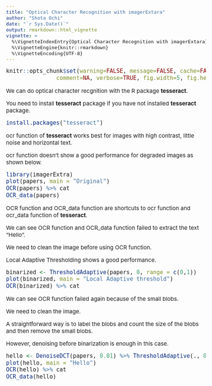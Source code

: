 ```yaml
---
title: "Optical Character Recognition with imagerExtara"
author: "Shota Ochi"
date: "`r Sys.Date()`"
output: rmarkdown::html_vignette
vignette: >
  %\VignetteIndexEntry{Optical Character Recognition with imagerExtara}
  %\VignetteEngine{knitr::rmarkdown}
  %\VignetteEncoding{UTF-8}
---
```


<style type="text/css">

body, td {
   font-size: 15px;
}
code.r{
  font-size: 15px;
}
pre {
  font-size: 15px
}
</style>

```r
knitr::opts_chunk$set(warning=FALSE, message=FALSE, cache=FALSE, 
               comment=NA, verbose=TRUE, fig.width=5, fig.height=5, dev='jpeg',dev.args=list(quality=50))
```

We can do optical character recgnition with the R package **tesseract**.

You need to install **tesseract** package if you have not installed **tesseract** package.

```r
install.packages("tesseract")
```

ocr function of **tesseract** works best for images with high contrast, little noise and horizontal text.

ocr function doesn't show a good performance for degraded images as shown below.

```r
library(imagerExtra)
plot(papers, main = "Original")
OCR(papers) %>% cat
OCR_data(papers)
```

OCR function and OCR_data function are shortcuts to ocr function and ocr_data function of **tesseract**.

We can see OCR function and OCR_data function failed to extract the text "Hello".

We need to clean the image before using OCR function.

Local Adaptive Thresholding shows a good performance.

```r
binarized <- ThresholdAdaptive(papers, 0, range = c(0,1))
plot(binarized, main = "Local Adaptive threshold")
OCR(binarized) %>% cat
```

We can see OCR function failed again because of the small blobs.

We need to clean the image.

A straightforward way is to label the blobs and count the size of the blobs and then remove the small blobs.

However, denoising before binarization is enough in this case.

```r
hello <- DenoiseDCT(papers, 0.01) %>% ThresholdAdaptive(., 0.1, range = c(0,1))
plot(hello, main = "Hello")
OCR(hello) %>% cat
OCR_data(hello)
```